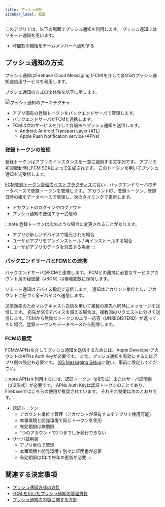 ```yaml
---
title: プッシュ通知
sidebar_label: 概要
---
```


このアプリでは、以下の場面でプッシュ通知を利用します。
プッシュ通知にはリモート通知を用います。

- 時間割の開始をチームメンバーへ通知する

## プッシュ通知の方式

プッシュ通知はFirebase Cloud Messaging (FCM)を介して各OSのプッシュ通知送信用サービスを利用します。

プッシュ通知の方式の全体像を以下に示します。

![プッシュ通知のアーキテクチャ](push-notification-architecture.drawio.png)

- アプリ固有の登録トークンをバックエンドサーバで管理します。
- バックエンドサーバがFCMと連携します。
- FCMは次のサービスを介して各端末へプッシュ通知を送信します。
  - Android: Android Transport Layer (ATL)
  - Apple Push Notification service (APNs)

### 登録トークンの管理

登録トークンはアプリのインスタンスを一意に識別する文字列です。
アプリの初回起動時にFCM SDKによって生成されます。
このトークンを用いてプッシュ通知を送受信します。

[FCM登録トークン管理のベストプラクティス](https://firebase.google.com/docs/cloud-messaging/manage-tokens)に従い、バックエンドサーバのデータベースで登録トークンを管理します。
アカウントID、登録トークン、登録日時の組をデータベースで管理し、次のタイミングで更新します。

- アカウントのログインやログアウト
- プッシュ通知の送信エラー受信時

:::note
登録トークンは次のような場合に変更されることがあります。

- アプリが新しいデバイスで復元される場合
- ユーザがアプリをアンインストール / 再インストールする場合
- ユーザがアプリのデータを消去する場合
:::

### バックエンドサーバとFCMとの連携

バックエンドサーバがFCMと連携します。
FCMとの連携に必要なサービスアカウント用の秘密鍵（JSON）は環境変数に保持します。

リモート通知はデバイス指定で送信します。
通知はアカウント単位とし、アカウントに紐づく全デバイスへ送信します。

送信効率のためマルチキャスト送信を用いて複数の宛先へ同時にメッセージを送信します。 宛先が500デバイスを超える場合は、複数回のリクエストに分けて送信します。FCMから無効なトークンのエラー応答（UNREGISTERD）が返ってきた場合、登録トークンをデータベースから削除します。

### FCMの設定

FCMがAPNsを介してプッシュ通知を送信するためには、Apple DeveloperアカウントのAPNs Auth Keyが必要です。
また、プッシュ通知を有効にするにはアプリ側の設定も必要です。
[iOS Messaging Setup](https://rnfirebase.io/messaging/usage/ios-setup)に従い、事前に設定してください。

:::note
APNsを利用するには、認証トークン（p8形式）またはサーバ証明書（p12形式）が必要です。
APNs Auth Keyは認証トークンのことであり、Firebaseではこちらの使用が推奨されています。
それぞれ特徴は次のとおりです。

- 認証トークン
  - アカウント単位で管理（アカウントが保有する全アプリで使用可能）
  - 本番環境と開発環境で同じトークンを使用
  - 有効期限は無期限
  - 1つのアカウントで2つまでしか発行できない
- サーバ証明書
  - アプリ単位で管理
  - 本番環境と開発環境で別々に証明書が必要
  - 有効期限は1年で毎年の更新が必要
:::

## 関連する決定事項

- [プッシュ通知方式の方針](../../decisions/adr-008-push-notification.mdx)
- [FCM を用いたプッシュ通知の管理方針](../../decisions/adr-009-push-notification-fcm.mdx)
- [プッシュ通知の内容に関する方針](../../decisions/adr-010-push-notification-contents.mdx)
